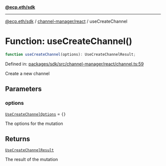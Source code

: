 [**@ecp.eth/sdk**](../../../index.mdx)

***

[@ecp.eth/sdk](/sdk-reference/index.mdx) / [channel-manager/react](/sdk-reference/channel-manager/react/index.mdx) / useCreateChannel

# Function: useCreateChannel()

```ts
function useCreateChannel(options): UseCreateChannelResult;
```

Defined in: [packages/sdk/src/channel-manager/react/channel.ts:59](https://github.com/ecp-eth/comments-monorepo/blob/main/packages/sdk/src/channel-manager/react/channel.ts#L59)

Create a new channel

## Parameters

### options

[`UseCreateChannelOptions`](/sdk-reference/channel-manager/react/type-aliases/UseCreateChannelOptions.mdx) = `{}`

The options for the mutation

## Returns

[`UseCreateChannelResult`](/sdk-reference/channel-manager/react/type-aliases/UseCreateChannelResult.mdx)

The result of the mutation
